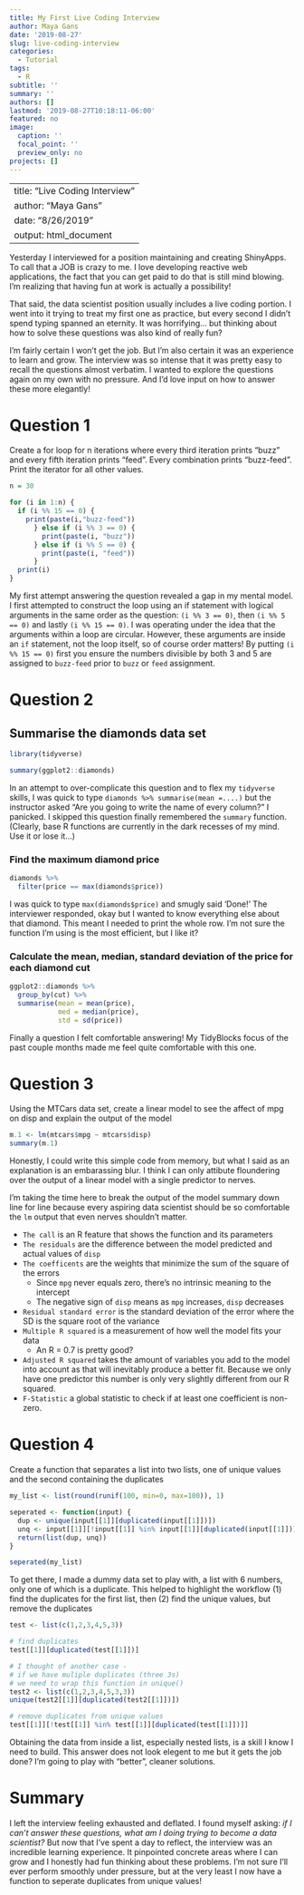 ```yaml
---
title: My First Live Coding Interview
author: Maya Gans
date: '2019-08-27'
slug: live-coding-interview
categories:
  - Tutorial
tags:
  - R
subtitle: ''
summary: ''
authors: []
lastmod: '2019-08-27T10:18:11-06:00'
featured: no
image:
  caption: ''
  focal_point: ''
  preview_only: no
projects: []
---
```


---
title: "Live Coding Interview"
author: "Maya Gans"
date: "8/26/2019"
output: html_document
---

Yesterday I interviewed for a position maintaining and creating ShinyApps. To call that a JOB is crazy to me. I love developing reactive web applications, the fact that you can get paid to do that is still mind blowing. I'm realizing that having fun at work is actually a possibility!

That said, the data scientist position usually includes a live coding portion. I went into it trying to treat my first one as practice, but every second I didn't spend typing spanned an eternity. It was horrifying... but thinking about how to solve these questions was also kind of really fun? 

I'm fairly certain I won't get the job. But I'm also certain it was an experience to learn and grow. The interview was so intense that it was pretty easy to recall the questions almost verbatim. I wanted to explore the questions again on my own with no pressure. And I'd love input on how to answer these more elegantly!

# Question 1

Create a for loop for n iterations where every third iteration prints "buzz" and every fifth iteration prints "feed". Every combination prints "buzz-feed". Print the iterator for all other values.

```r
n = 30

for (i in 1:n) {
  if (i %% 15 == 0) {
    print(paste(i,"buzz-feed"))
      } else if (i %% 3 == 0) {
        print(paste(i, "buzz"))
      } else if (i %% 5 == 0) {
        print(paste(i, "feed"))
      }
  print(i)
}
```

My first attempt answering the question revealed a gap in my mental model. I first attempted to construct the loop using an if statement with logical arguments in the same order as the question: `(i %% 3 == 0)`, then `(i %% 5 == 0)` and lastly `(i %% 15 == 0)`. I was operating under the idea that the arguments within a loop are circular. However, these arguments are inside an `if` statement, not the loop itself, so of course order matters! By putting `(i %% 15 == 0)` first you ensure the numbers divisible by both 3 and 5 are assigned to `buzz-feed` prior to `buzz` or `feed` assignment.

# Question 2

## Summarise the diamonds data set

```r
library(tidyverse)
```

```r
summary(ggplot2::diamonds)
```

In an attempt to over-complicate this question and to flex my `tidyverse` skills, I was quick to type `diamonds %>% summarise(mean =....)` but the instructor asked "Are you going to write the name of every column?" I panicked. I skipped this question finally remembered the `summary` function. (Clearly, base R functions are currently in the dark recesses of my mind. Use it or lose it...)

### Find the maximum diamond price
```r
diamonds %>%
  filter(price == max(diamonds$price))
```

I was quick to type `max(diamonds$price)` and smugly said 'Done!' The interviewer responded, okay but I wanted to know everything else about that diamond. This meant I needed to print the whole row. I'm not sure the function I'm using is the most efficient, but I like it?

### Calculate the mean, median, standard deviation of the price for each diamond cut
```r
ggplot2::diamonds %>%
  group_by(cut) %>%
  summarise(mean = mean(price),
            med = median(price),
            std = sd(price))
```
Finally a question I felt comfortable answering! My TidyBlocks focus of the past couple months made me feel quite comfortable with this one.

# Question 3
Using the MTCars data set, create a linear model to see the affect of mpg on disp and explain the output of the model 
```r
m.1 <- lm(mtcars$mpg ~ mtcars$disp)
summary(m.1)
```

Honestly, I could write this simple code from memory, but what I said as an explanation is an embarassing blur. I think I can only attibute floundering over the output of a linear model with a single predictor to nerves. 

I'm taking the time here to break the output of the model summary down line for line because every aspiring data scientist should be so comfortable the `lm` output that even nerves shouldn't matter.

* `The call` is an R feature that shows the function and its parameters
* `The residuals` are the difference between the model predicted and actual values of `disp`
* `The coefficents` are the weights that minimize the sum of the square of the errors
    * Since `mpg` never equals zero, there's no intrinsic meaning to the intercept
    * The negative sign of `disp` means as `mpg` increases, `disp` decreases
* `Residual standard error` is the standard deviation of the error where the SD is the square root of the variance 
* `Multiple R squared` is a measurement of how well the model fits your data
    * An R = 0.7 is pretty good?
* `Adjusted R squared` takes the amount of variables you add to the model into account as that will inevitably produce a better fit. Because we only have one predictor this number is only very slightly different from our R squared.
* `F-Statistic` a global statistic to check if at least one coefficient is non-zero.


# Question 4
Create a function that separates a list into two lists, one of unique values and the second containing the duplicates

```r
my_list <- list(round(runif(100, min=0, max=100)), 1)

seperated <- function(input) {
  dup <- unique(input[[1]][duplicated(input[[1]])])
  unq <- input[[1]][!input[[1]] %in% input[[1]][duplicated(input[[1]])]]
  return(list(dup, unq))
}

seperated(my_list)
```

To get there, I made a dummy data set to play with, a list with 6 numbers, only one of which is a duplicate. This helped to highlight the workflow (1) find the duplicates for the first list, then (2) find the unique values, but remove the duplicates
```r
test <- list(c(1,2,3,4,5,3))

# find duplicates
test[[1]][duplicated(test[[1]])]

# I thought of another case -
# if we have muliple duplicates (three 3s)
# we need to wrap this function in unique()
test2 <- list(c(1,2,3,4,5,3,3))
unique(test2[[1]][duplicated(test2[[1]])])

# remove duplicates from unique values
test[[1]][!test[[1]] %in% test[[1]][duplicated(test[[1]])]]
```

Obtaining the data from inside a list, especially nested lists, is a skill I know I need to build. This answer does not look elegent to me but it gets the job done? I'm going to play with "better", cleaner solutions.

# Summary

I left the interview feeling exhausted and deflated. I found myself asking: *if I can't answer these questions, what am I doing trying to become a data scientist?* But now that I've spent a day to reflect, the interview was an incredible learning experience. It pinpointed concrete areas where I can grow and I honestly had fun thinking about these problems. I'm not sure I'll ever perform smoothly under pressure, but at the very least I now have a function to seperate duplicates from unique values!